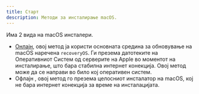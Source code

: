 ```yaml
---
title: Старт
description: Методи за инсталирање macOS.
---
```



Има 2 вида на macOS инсталери.

- [Онлајн](/mk/guides/hackintosh/gathering-files/installer/online/), овој метод ја користи основната средина за обновување на macOS наречена `recoveryOS`. Ги презема датотеките на Оперативниот Систем од серверите на Apple во моментот на инсталирање, што бара стабилна интернет конекција. Овој метод може да се направи во било кој оперативен систем.
- Офлајн <Badge text="TODO" variant="note"/>, овој метод го презема целосниот инсталатор на macOS, кој не бара интернет конекција за време на инсталацијата.
